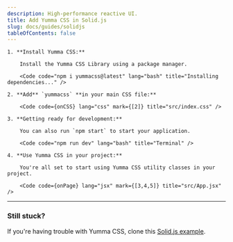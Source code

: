```yaml
---
description: High-performance reactive UI.
title: Add Yumma CSS in Solid.js
slug: docs/guides/solidjs
tableOfContents: false
---
```



<Steps>

    1. **Install Yumma CSS:**

        Install the Yumma CSS Library using a package manager.

        <Code code="npm i yummacss@latest" lang="bash" title="Installing dependencies..." />

    2. **Add** `yummacss` **in your main CSS file:**

        <Code code={onCSS} lang="css" mark={[2]} title="src/index.css" />

    3. **Getting ready for development:**

        You can also run `npm start` to start your application.

        <Code code="npm run dev" lang="bash" title="Terminal" />

    4. **Use Yumma CSS in your project:**

        You're all set to start using Yumma CSS utility classes in your project.

        <Code code={onPage} lang="jsx" mark={[3,4,5]} title="src/App.jsx" />

</Steps>

---

### Still stuck?

If you're having trouble with Yumma CSS, clone this [Solid.js example](https://github.com/yumma-lib/solidjs-yummacss-example.git).

<Code
  code="git clone https://github.com/yumma-lib/solidjs-yummacss-example.git"
  lang="bash"
  title="Cloning repository..."
/>

